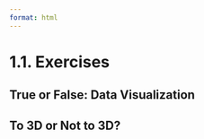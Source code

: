 ```yaml
---
format: html
---
```


<script src='../../src/quiz.js'></script>  

# 1.1. Exercises

## True or False: Data Visualization

<div id='mcq1'></div> 
<script>
    generateQuiz(
        'mcq1', 
        'True or False',  
        'Depending on what is trying to be communicated, some visual channels do a better job than others',  
        { 
        'True': 'In the slides, we saw that position or length do a better job when comparing size.',
        'False': 'Do you find it easier to compare size using area? Or with length?'
        },
        'True',  
    );
</script>

<div id='mcq2'></div> 
<script>
    generateQuiz(
        'mcq2',
        'True or False',
        'There are 3 channels that can be used in visualizations: Texture, size and colour.',
        {
        'True': 'What about positions, angles, or shades? There are many channels and it would be difficult to quantify and effectively communicate texture.',
        'False': 'We saw that there are several other visual channels in addition to texture, size and colour! For example, position, angle, area, colour brightness or saturation, and volume!'
        },
        'False',
    );
</script>

## To 3D or Not to 3D?

<div id='mcq3'></div> 
<script>
    generateQuiz(
        'mcq3', 
        'Question 1',  
        'Which of the following is <strong>NOT</strong> a reason to avoid plotting in 3 dimensions?',  
        { 
        'Plotting in 3D can distort the data depending on the view.': 'This is exactly why 3D plots should be avoided!',
        'Plotting in 3D can be time consuming.': 'Plotting 3D can be quick to do depending on the tool.',
        '3D plots can be more difficult to read than in 2D plots.': 'As we saw in the example, a 3rd dimension can reduce the effectiveness of a plot since it’s harder to read.',
        '3-dimensions can reduce the clarity of a plot.': 'With bar charts, we saw that the observations on the plot appeared less than the true values.'
        },
        'Plotting in 3D can be time consuming.',  
    );
</script>

<div id='mcq4'></div> 
<script>
    generateQuiz(
        'mcq4', 
        'Question 2',  
        'Are there acceptable times to present a 3D plot?',  
        { 
            'No, never.': 'Hang on now...',
            'Yes, when the system we are presenting is naturally 3 dimensional.': 'What about the blood vessel example we saw?',
            'Yes, they can be effective in cases when it is important to convey real 3D objects and/or data mapped onto them. Examples include topographical Maps and biological protein structures. Making such visualizations interactive, or providing animations of them helps the audience more easily see where the different graphical features are located in the 3D space.': '',
            'Yes, if we can animate it.': 'This can help, but it’s not always acceptable.'
        },
        'Yes, they can be effective in cases when it is important to convey real 3D objects and/or data mapped onto them. Examples include topographical Maps and biological protein structures. Making such visualizations interactive, or providing animations of them helps the audience more easily see where the different graphical features are located in the 3D space.',  
    );
</script>


